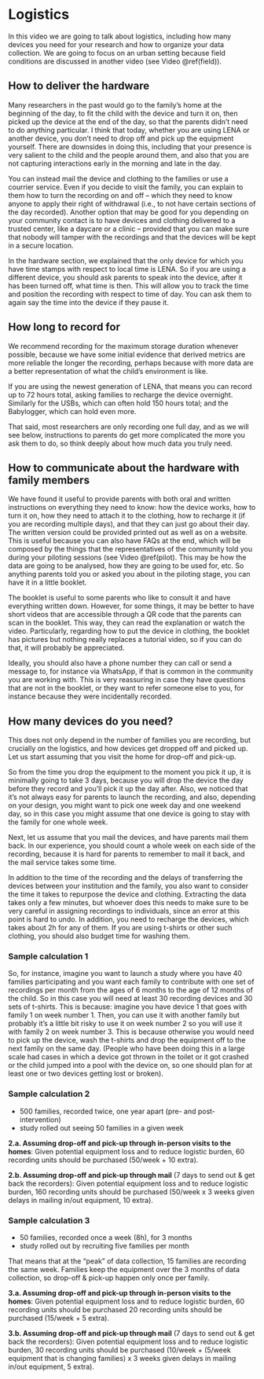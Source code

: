 # Logistics {#logistics}

In this video we are going to talk about logistics, including how many devices you need for your research and how to organize your data collection. We are going to focus on an urban setting because field conditions are discussed in another video (see Video \@ref(field)). 



## How to deliver the hardware

Many researchers in the past would go to the family's home at the beginning of the day, to fit the child with the device and turn it on, then picked up the device at the end of the day, so that the parents didn’t need to do anything particular. I think that today, whether you are using LENA or another device, you don’t need to drop off and pick up the equipment yourself. There are downsides in doing this, including that your presence is very salient to the child and the people around them, and also that you are not capturing interactions early in the morning and late in the day. 

You can instead mail the device and clothing to the families or use a courrier service. Even if you decide to visit the family, you can explain to them how to turn the recording on and off -- which they need to know anyone to apply their right of withdrawal (i.e., to not have certain sections of the day recorded). Another option that may be good for you depending on your community contact is to have devices and clothing delivered to a trusted center, like a daycare or a clinic -- provided that you can make sure that nobody will tamper with the recordings and that the devices will be kept in a secure location. 

In the hardware section, we explained that the only device for which you have time stamps with respect to local time is LENA. So if you are using a different device, you should ask parents to speak into the device, after it has been turned off, what time is then. This will allow you to track the time and position the recording with respect to time of day. You can ask them to again say the time into the device if they pause it.

## How long to record for

We recommend recording for the maximum storage duration whenever possible, because we have some initial evidence that derived metrics are more reliable the longer the recording, perhaps because with more data are a better representation of what the child’s environment is like.

If you are using the newest generation of LENA, that means you can record up to 72 hours total, asking families to recharge the device overnight. Similarly for the USBs, which can often hold 150 hours total; and the Babylogger, which can hold even more. 

That said, most researchers are only recording one full day, and as we will see below, instructions to parents do get more complicated the more you ask them to do, so think deeply about how much data you truly need.

## How to communicate about the hardware with family members

We have found it useful to provide parents with both oral and written instructions on everything they need to know: how the device works, how to turn it on, how they need to attach it to the clothing, how to recharge it (if you are recording multiple days), and that they can just go about their day. The written version could be provided printed out as well as on a website. This is useful because you can also have FAQs at the end, which will be composed by the things that the representatives of the community told you during your piloting sessions (see Video \@ref(pilot). This may be how the data are going to be analysed, how they are going to be used for, etc. So anything parents told you or asked you about in the piloting stage, you can have it in a little booklet. 

The booklet is useful to some parents who like to consult it and have everything written down. However, for some things, it may be better to have short videos that are accessible through a QR code that the parents can scan in the booklet. This way, they can read the explanation or watch the video. Particularly, regarding how to put the device in clothing, the booklet has pictures but nothing really replaces a tutorial video, so if you can do that, it will probably be appreciated. 

Ideally, you should also have a phone number they can call or send a message to, for instance via WhatsApp, if that is common in the community you are working with. This is very reassuring in case they have questions that are not in the booklet, or they want to refer someone else to you, for instance because they were incidentally recorded.

## How many devices do you need?

This does not only depend in the number of families you are recording, but crucially on the logistics, and how devices get dropped off and picked up. Let us start assuming that you visit the home for drop-off and pick-up.

So from the time you drop the equipment to the moment you pick it up, it is minimally going to take 3 days, because you will drop the device the day before they record and you’ll pick it up the day after. Also, we noticed that it’s not always easy for parents to launch the recording, and also, depending on your design, you might want to pick one week day and one weekend day, so in this case you might assume that one device is going to stay with the family for one whole week. 

Next, let us assume that you mail the devices, and have parents mail them back. In our experience, you should count a whole week on each side of the recording, because it is hard for parents to remember to mail it back, and the mail service takes some time.

In addition to the time of the recording and the delays of transferring the devices between your institution and the family, you also want to consider the time it takes to repurpose the device and clothing. Extracting the data takes only a few minutes, but whoever does this needs to make sure to be very careful in assigning recordings to individuals, since an error at this point is hard to undo. In addition, you need to recharge the devices, which takes about 2h for any of them. If you are using t-shirts or other such clothing, you should also budget time for washing them. 

### Sample calculation 1

So, for instance, imagine you want to launch a study where you have 40 families participating and you want each family to contribute with one set of recordings per month from the ages of 6 months to the age of 12 months of the child. So in this case you will need at least 30 recording devices and 30 sets of t-shirts. This is because: imagine you have device 1 that goes with family 1 on week number 1. Then, you can use it with another family but probably it’s a little bit risky to use it on week number 2 so you will use it with family 2 on week number 3. This is because otherwise you would need to pick up the device, wash the t-shirts and drop the equipment off to the next family on the same day. 
(People who have been doing this in a large scale had cases in which a device got thrown in the toilet or it got crashed or the child jumped into a pool with the device on, so one should plan for at least one or two devices getting lost or broken).

### Sample calculation 2


- 500 families, recorded twice, one year apart (pre- and post-intervention)
- study rolled out seeing 50 families in a given week

**2.a. Assuming drop-off and pick-up through in-person visits to the homes**: Given potential equipment loss and to reduce logistic burden, 60 recording units should be purchased (50/week + 10 extra).

**2.b. Assuming drop-off and pick-up through mail** (7 days to send out & get back the recorders): Given potential equipment loss and to reduce logistic burden, 160 recording units should be purchased (50/week x 3 weeks given delays in mailing in/out equipment, 10 extra).

### Sample calculation 3

- 50 families, recorded once a week (8h), for 3 months
- study rolled out by recruiting five families per month

That means that at the "peak" of data collection, 15 families are recording the same week. Families keep the equipment over the 3 months of data collection, so drop-off & pick-up happen only once per family.

**3.a. Assuming drop-off and pick-up through in-person visits to the homes**: Given potential equipment loss and to reduce logistic burden, 60 recording units should be purchased 20 recording units should be purchased (15/week + 5 extra).

**3.b. Assuming drop-off and pick-up through mail** (7 days to send out & get back the recorders): Given potential equipment loss and to reduce logistic burden, 30 recording units should be purchased (10/week + (5/week equipment that is changing families) x 3 weeks given delays in mailing in/out equipment, 5 extra).




